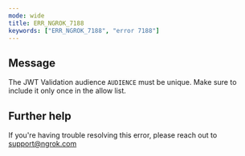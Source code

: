 ```yaml
---
mode: wide
title: ERR_NGROK_7188
keywords: ["ERR_NGROK_7188", "error 7188"]
---
```


## Message

The JWT Validation audience `AUDIENCE` must be unique. Make sure to include it only once in the allow list.

## Further help

If you're having trouble resolving this error, please reach out to [support@ngrok.com](mailto:support@ngrok.com?subject=Help%20with%20ERR_NGROK_7188)
